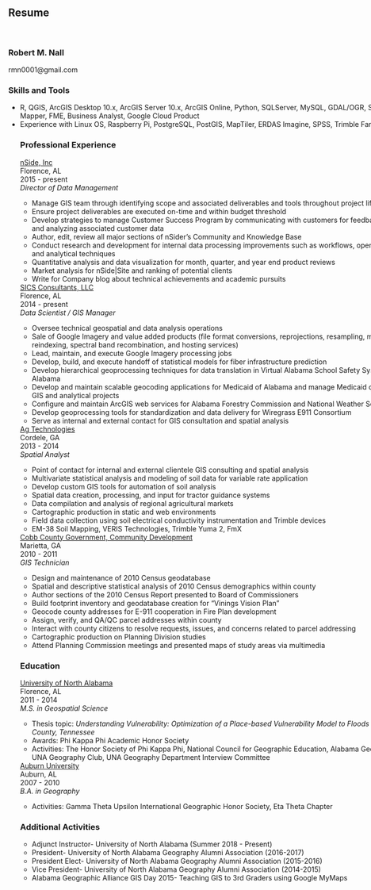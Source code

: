 <br>

<br>

<div id="resume" class="section level2" style="width:864px; margin:0 auto" >

## Resume

<br>

### Robert M. Nall
rmn0001@gmail.com

### Skills and Tools <br>
<ul>
  <li>R, QGIS, ArcGIS Desktop 10.x, ArcGIS Server 10.x, ArcGIS Online, Python, SQLServer,          MySQL, GDAL/OGR, SQLite, Global Mapper, FME, Business Analyst, Google Cloud                  Product</li>
  <li>Experience with Linux OS, Raspberry Pi, PostgreSQL, PostGIS, MapTiler, ERDAS Imagine,        SPSS, Trimble FarmWorks</li>

### Professional Experience <br>
[nSide, Inc](https://nside.io) <br>
Florence, AL <br>
2015 - present <br>
*Director of Data Management* <br>
<ul>
  <li>Manage GIS team through identifying scope and associated deliverables and tools              throughout project lifecycle</li>
  <li>Ensure project deliverables are executed on-time and within budget threshold</li>
  <li>Develop strategies to manage Customer Success Program by communicating with customers        for feedback about product and analyzing associated customer data</li>
  <li>Author, edit, review all major sections of nSider's Community and Knowledge Base</li>
  <li>Conduct research and development for internal data processing improvements such as           workflows, open source utilization, and analytical techniques</li>
  <li>Quantitative analysis and data visualization for month, quarter, and year end product        reviews</li>
  <li>Market analysis for nSide|Site and ranking of potential clients</li>
  <li>Write for Company blog about technical achievements and academic pursuits</li>
</ul>

[SICS Consultants, LLC](https://sics.com) <br>
Florence, AL <br>
2014 - present <br>
*Data Scientist / GIS Manager* <br>
<ul>
  <li>Oversee technical geospatial and data analysis operations</li>
  <li>Sale of Google Imagery and value added products (file format conversions,                    reprojections, resampling, mosaicking, tiling & reindexing, spectral band                    recombination, and hosting services)</li>
  <li>Lead, maintain, and execute Google Imagery processing jobs</li>
  <li>Develop, build, and execute handoff of statistical models for fiber infrastructure           prediction</li>
  <li>Develop hierarchical geoprocessing techniques for data translation in Virtual Alabama        School Safety System and Virtual Alabama</li>
  <li>Develop and maintain scalable geocoding applications for Medicaid of Alabama and manage       Medicaid of Alabama related GIS and analytical projects</li>
  <li>Configure and maintain ArcGIS web services for Alabama Forestry Commission and National       Weather Service</li>
  <li>Develop geoprocessing tools for standardization and data delivery for Wiregrass E911         Consortium</li>
  <li>Serve as internal and external contact for GIS consultation and spatial analysis</li>
</ul>

[Ag Technologies](http://www.agtechllc.com/) <br>
Cordele, GA <br>
2013 - 2014 <br>
*Spatial Analyst* <br>
<ul>
  <li>Point of contact for internal and external clientele GIS consulting and spatial              analysis</li>
  <li>Multivariate statistical analysis and modeling of soil data for variable rate                application</li>
  <li>Develop custom GIS tools for automation of soil analysis</li>
  <li>Spatial data creation, processing, and input for tractor guidance systems</li>
  <li>Data compilation and analysis of regional agricultural markets</li>
  <li>Cartographic production in static and web environments</li>
  <li>Field data collection using soil electrical conductivity instrumentation and Trimble         devices</li>
  <li>EM-38 Soil Mapping, VERIS Technologies, Trimble Yuma 2, FmX</li>
</ul>

[Cobb County Government, Community Development](https://cobbcounty.org/index.php?option=com_content&view=article&id=5811&Itemid=2155) <br>
Marietta, GA <br>
2010 - 2011 <br>
*GIS Technician* <br>
<ul>
  <li>Design and maintenance of 2010 Census geodatabase</li>
  <li>Spatial and descriptive statistical analysis of 2010 Census demographics within              county</li>
  <li>Author sections of the 2010 Census Report presented to Board of Commissioners</li>
  <li>Build footprint inventory and geodatabase creation for “Vinings Vision Plan”</li>
  <li>Geocode county addresses for E-911 cooperation in Fire Plan development</li>
  <li>Assign, verify, and QA/QC parcel addresses within county</li>
  <li>Interact with county citizens to resolve requests, issues, and concerns related to           parcel addressing</li>
  <li>Cartographic production on Planning Division studies</li>
  <li>Attend Planning Commission meetings and presented maps of study areas via                    multimedia</li>
</ul>

### Education <br>
[University of North Alabama](https://una.edu) <br>
Florence, AL <br>
2011 - 2014 <br>
*M.S. in Geospatial Science* <br>
<ul>
  <li>Thesis topic: <i>Understanding Vulnerability: Optimization of a Place-based                 Vulnerability Model to Floods in Davidson County, Tennessee</i></li>
  <li>Awards: Phi Kappa Phi Academic Honor Society</li>
  <li>Activities: The Honor Society of Phi Kappa Phi, National Council for Geographic             Education, Alabama Geographic Alliance, UNA Geography Club, UNA Geography Department        Interview Committee</li>
</ul>

[Auburn University](https://auburn.edu) <br>
Auburn, AL <br>
2007 - 2010 <br>
*B.A. in Geography* <br>
<ul>
  <li>Activities: Gamma Theta Upsilon International Geographic Honor Society, Eta Theta            Chapter</li>
</ul>

### Additional Activities
<ul>
  <li>Adjunct Instructor- University of North Alabama (Summer 2018 - Present)</li>
  <li>President- University of North Alabama Geography Alumni Association (2016-2017)</li>
  <li>President Elect- University of North Alabama Geography Alumni Association                   (2015-2016)</li>
  <li>Vice President- University of North Alabama Geography Alumni Association                    (2014-2015)</li>
  <li>Alabama Geographic Alliance GIS Day 2015- Teaching GIS to 3rd Graders using Google          MyMaps</li>
</ul>